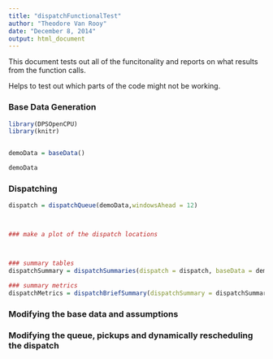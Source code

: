 ```yaml
---
title: "dispatchFunctionalTest"
author: "Theodore Van Rooy"
date: "December 8, 2014"
output: html_document
---
```


This document tests out all of the funcitonality and reports on what results from the function calls.  

Helps to test out which parts of the code might not be working.

### Base Data Generation

```r
library(DPSOpenCPU)
library(knitr)


demoData = baseData()

demoData

```

### Dispatching

```r

dispatch = dispatchQueue(demoData,windowsAhead = 12)



### make a plot of the dispatch locations



### summary tables
dispatchSummary = dispatchSummaries(dispatch = dispatch, baseData = demoData)

### summary metrics
dispatchMetrics = dispatchBriefSummary(dispatchSummary = dispatchSummary, baseData = demoData)


```


### Modifying the base data and assumptions


### Modifying the queue, pickups and dynamically rescheduling the dispatch

